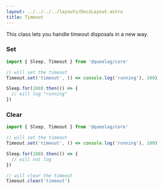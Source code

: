```yaml
---
layout: ../../../../layouts/DocsLayout.astro
title: Timeout
---
```


This class lets you handle timeout disposals in a new way.

### Set

```ts
import { Sleep, Timeout } from '@queelag/core'

// will set the timeout
Timeout.set('timeout', () => console.log('running'), 100)

Sleep.for(100).then(() => {
  // will log "running"
})
```

### Clear

```ts
import { Sleep, Timeout } from '@queelag/core'

// will set the timeout
Timeout.set('timeout', () => console.log('running'), 100)

Sleep.for(100).then(() => {
  // will not log
})

// will clear the timeout
Timeout.clear('timeout')
```

